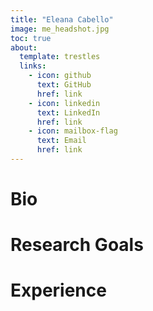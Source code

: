 ```yaml
---
title: "Eleana Cabello"
image: me_headshot.jpg
toc: true
about:
  template: trestles
  links:
    - icon: github
      text: GitHub
      href: link
    - icon: linkedin
      text: LinkedIn
      href: link
    - icon: mailbox-flag
      text: Email
      href: link
---
```


::: {.column-page}

# Bio

# Research Goals

# Experience

:::

